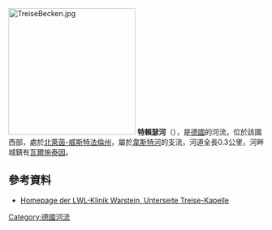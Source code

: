 {{Onesource|time=2020-08-14T04:37:21+00:00}}
{{Coord|51|27|4|N|8|21|37|E|display=title}}
[[File:TreiseBecken.jpg|250px]]
'''特賴瑟河'''（{{lang-de|Treise}}），是[[德國|德國]]的河流，位於該國西部，處於[[北萊茵-威斯特法倫州|北萊茵-威斯特法倫州]]，屬於[[韋斯特河|韋斯特河]]的支流，河道全長0.3公里，河畔城鎮有[[瓦爾施泰因|瓦爾施泰因]]。

==參考資料==
* [http://www.lwl.org/LWL/Gesundheit/psychiatrieverbund/K/lwl_klinik_warstein/ueber_uns/gedenkstaette-treise-kapelle-euthanasie Homepage der LWL-Klinik Warstein, Unterseite Treise-Kapelle] {{Wayback|url=http://www.lwl.org/LWL/Gesundheit/psychiatrieverbund/K/lwl_klinik_warstein/ueber_uns/gedenkstaette-treise-kapelle-euthanasie |date=20170402192808 }}

{{Germany-geo-stub}}
[[Category:德國河流|Category:德國河流]]